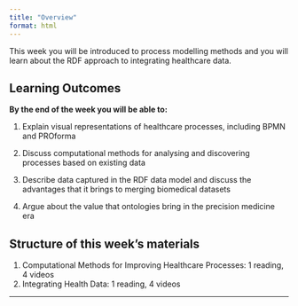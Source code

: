 ```yaml
---
title: "Overview"
format: html
---
```


This week you will be introduced to process modelling methods and you will learn about the RDF approach to integrating healthcare data.

## Learning Outcomes

**By the end of the week you will be able to:**

1.  Explain visual representations of healthcare processes, including BPMN and PROforma

2.  Discuss computational methods for analysing and discovering processes based on existing data

3.  Describe data captured in the RDF data model and discuss the advantages that it brings to merging biomedical datasets

4.  Argue about the value that ontologies bring in the precision medicine era

## Structure of this week's materials

1.  Computational Methods for Improving Healthcare Processes: 1 reading, 4 videos
2.  Integrating Health Data: 1 reading, 4 videos

------------------------------------------------------------------------
